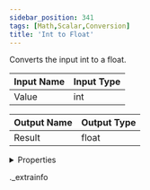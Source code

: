 ```yaml
---
sidebar_position: 341
tags: [Math,Scalar,Conversion]
title: 'Int to Float'
---
```


Converts the input int to a float.



<IChip uuid="65cfba8a-b5dc-4946-b824-e6efc5719f3a" />

| Input Name | Input Type |
|-----------|-----------|
| Value | int |

| Output Name | Output Type |
|-----------|-----------|
| Result | float |


<details>
  <summary>Properties</summary>
  <div>
    <div>
    <table>
      <thead>
        <tr>
          <th>Room availability:</th>
          <th>Available everywhere</th>
        </tr>
        <tr>
          <th>Is beta required?</th>
          <th>No</th>
        </tr>
        <tr>
          <th>Is this chip a trolling risk?</th>
          <th>No</th>
        </tr>
        <tr>
          <th>Is this chip a role assignment risk?</th>
          <th>No</th>
        </tr>
        <tr>
          <th>Chip UUID</th>
          <th>65cfba8a-b5dc-4946-b824-e6efc5719f3a</th>
        </tr>
      </thead>
    </table>
    </div>
  </div>
</details>

._extrainfo